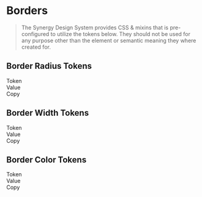 
<Meta title="Synergy Design System/Developer Docs/Tokens/Border"/>

# Borders

> The Synergy Design System provides CSS & mixins that is pre-configured to utilize the tokens below. They should not be used for any purpose other than the element or semantic meaning they where created for.

## Border Radius Tokens

<div className="table token margin-top">
  <div>
    <div>Token</div>
    <div>Value</div>
    <div>Copy</div>
  </div>
  <TokenList tokens={theme.semantic['border-radius']} prefix="--sds-semantic-border-radius"></TokenList>
</div>

## Border Width Tokens

<div className="table token margin-top">
  <div>
    <div>Token</div>
    <div>Value</div>
    <div>Copy</div>
  </div>
  <TokenList tokens={theme.semantic['border-width']} prefix="--sds-semantic-border-width"></TokenList>
</div>

## Border Color Tokens

<div className="table token margin-top">
  <div>
    <div>Token</div>
    <div>Value</div>
    <div>Copy</div>
  </div>
  <TokenList tokens={theme.semantic.color.border} prefix="--sds-semantic-color-border"></TokenList>
</div>